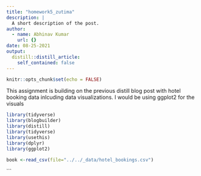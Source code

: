 ```yaml
---
title: "homework5_zutima"
description: |
  A short description of the post.
author:
  - name: Abhinav Kumar
    url: {}
date: 08-25-2021
output:
  distill::distill_article:
    self_contained: false
---
```



```r
knitr::opts_chunk$set(echo = FALSE)
```

This assignment is building on the previous distill blog post with hotel booking data inlcuding data visualizations. I would be using ggplot2 for the visuals 



```r
library(tidyverse)
library(blogbuilder)
library(distill)
library(tidyverse)
library(usethis)
library(dplyr)
library(ggplot2)

```
```r

book <-read_csv(file="../../_data/hotel_bookings.csv")

```
```



